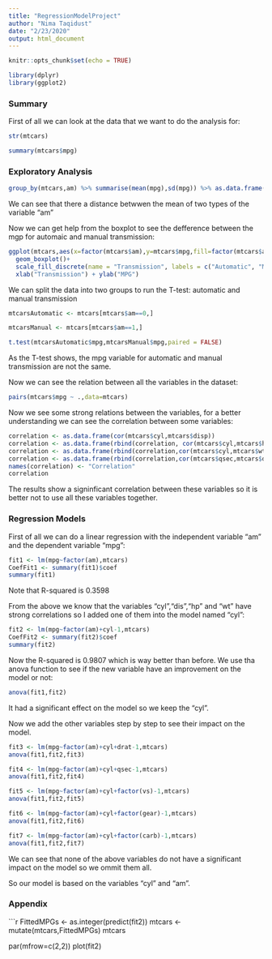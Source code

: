 ```yaml
---
title: "RegressionModelProject"
author: "Nima Taqidust"
date: "2/23/2020"
output: html_document
---
```


```r
knitr::opts_chunk$set(echo = TRUE)
```

```r
library(dplyr)
library(ggplot2)
```

### Summary

First of all we can look at the data that we want to do the analysis for:
```r
str(mtcars)
```

```r
summary(mtcars$mpg)
```

### Exploratory Analysis

```r
group_by(mtcars,am) %>% summarise(mean(mpg),sd(mpg)) %>% as.data.frame()
```
We can see that there a distance betwwen the mean of two types of the variable "am"

Now we can get help from the boxplot to see the defference between the mgp for automaic and manual transmission:

```r
ggplot(mtcars,aes(x=factor(mtcars$am),y=mtcars$mpg,fill=factor(mtcars$am))) +
  geom_boxplot()+ 
  scale_fill_discrete(name = "Transmission", labels = c("Automatic", "Manual"))+
  xlab("Transmission") + ylab("MPG")
```


We can split the data into two groups to run the T-test: automatic and manual transmission

```r
mtcarsAutomatic <- mtcars[mtcars$am==0,]

mtcarsManual <- mtcars[mtcars$am==1,]

t.test(mtcarsAutomatic$mpg,mtcarsManual$mpg,paired = FALSE)
```

As the T-test shows, the mpg variable for automatic and manual transmission are not the same.

Now we can see the relation between all the variables in the dataset:

```r
pairs(mtcars$mpg ~ .,data=mtcars)
```


Now we see some strong relations between the variables, for a better understanding we can see the correlation between some variables:

```r
correlation <- as.data.frame(cor(mtcars$cyl,mtcars$disp))
correlation <- as.data.frame(rbind(correlation, cor(mtcars$cyl,mtcars$hp)))
correlation <- as.data.frame(rbind(correlation,cor(mtcars$cyl,mtcars$wt)))
correlation <- as.data.frame(rbind(correlation,cor(mtcars$qsec,mtcars$drat)))
names(correlation) <- "Correlation"
correlation
```

The results show a signinficant correlation between these variables so it is better not to use all these variables together.

### Regression Models

First of all we can do a linear regression with the independent variable "am" and the dependent variable "mpg":

```r
fit1 <- lm(mpg~factor(am),mtcars)
CoefFit1 <- summary(fit1)$coef
summary(fit1)
```
Note that R-squared is 0.3598

From the above we know that the variables "cyl","dis","hp" and "wt" have strong correlations so I added one of them into the model named "cyl":

```r
fit2 <- lm(mpg~factor(am)+cyl-1,mtcars)
CoefFit2 <- summary(fit2)$coef
summary(fit2)
```
Now the R-squared is  0.9807 which is way better than before.
We use tha anova function to see if the new variable have an improvement on the model or not:

```r
anova(fit1,fit2)
```

It had a significant effect on the model so we keep the "cyl".

Now we add the other variables step by step to see their impact on the model.


```r

fit3 <- lm(mpg~factor(am)+cyl+drat-1,mtcars)
anova(fit1,fit2,fit3)
```

```r
fit4 <- lm(mpg~factor(am)+cyl+qsec-1,mtcars)
anova(fit1,fit2,fit4)
```

```r

fit5 <- lm(mpg~factor(am)+cyl+factor(vs)-1,mtcars)
anova(fit1,fit2,fit5)
```

```r

fit6 <- lm(mpg~factor(am)+cyl+factor(gear)-1,mtcars)
anova(fit1,fit2,fit6)
```

```r

fit7 <- lm(mpg~factor(am)+cyl+factor(carb)-1,mtcars)
anova(fit1,fit2,fit7)
```

We can see that none of the above variables do not have a significant impact on the model so we ommit them all.

So our model is based on the variables "cyl" and "am".

### Appendix

```r
FittedMPGs <- as.integer(predict(fit2))
mtcars <- mutate(mtcars,FittedMPGs)
mtcars

  par(mfrow=c(2,2))
  plot(fit2)

